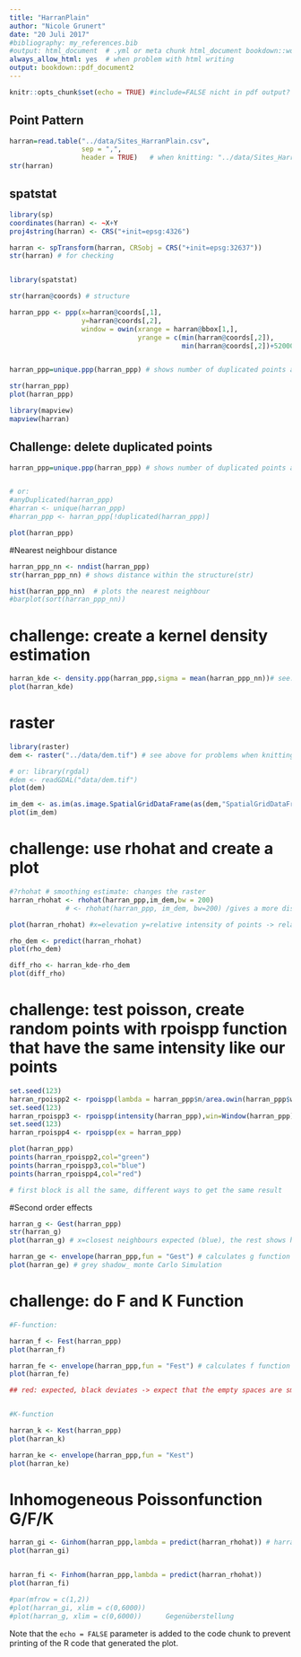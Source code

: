 ```yaml
---
title: "HarranPlain"
author: "Nicole Grunert"
date: "20 Juli 2017"
#bibliography: my_references.bib
#output: html_document  # .yml or meta chunk html_document bookdown::word_document2
always_allow_html: yes  # when problem with html writing
output: bookdown::pdf_document2
---
```


```r
knitr::opts_chunk$set(echo = TRUE) #include=FALSE nicht in pdf output?
```

## Point Pattern

```r
harran=read.table("../data/Sites_HarranPlain.csv",
                  sep = ",",
                  header = TRUE)   # when knitting: "../data/Sites_HarranPlain.csv"!!!!!
str(harran)
```

## spatstat

```r
library(sp)
coordinates(harran) <- ~X+Y
proj4string(harran) <- CRS("+init=epsg:4326")

harran <- spTransform(harran, CRSobj = CRS("+init=epsg:32637"))
str(harran) # for checking


library(spatstat)

str(harran@coords) # structure

harran_ppp <- ppp(x=harran@coords[,1],
                  y=harran@coords[,2],
                  window = owin(xrange = harran@bbox[1,],
                                yrange = c(min(harran@coords[,2]),
                                           min(harran@coords[,2])+52000)))


harran_ppp=unique.ppp(harran_ppp) # shows number of duplicated points and deletes them/ harran_ppp= has to be done to define harran_ppp new

str(harran_ppp)
plot(harran_ppp)

library(mapview)
mapview(harran)

```

## Challenge: delete duplicated points


```r
harran_ppp=unique.ppp(harran_ppp) # shows number of duplicated points and deletes them/ harran_ppp= has to be done to define harran_ppp new


# or:
#anyDuplicated(harran_ppp)
#harran <- unique(harran_ppp)
#harran_ppp <- harran_ppp[!duplicated(harran_ppp)]

plot(harran_ppp)

```

#Nearest neighbour distance

```r

harran_ppp_nn <- nndist(harran_ppp)
str(harran_ppp_nn) # shows distance within the structure(str)

hist(harran_ppp_nn)  # plots the nearest neighbour
#barplot(sort(harran_ppp_nn))
```

# challenge: create a kernel density estimation

```r

harran_kde <- density.ppp(harran_ppp,sigma = mean(harran_ppp_nn))# see: likelihood cross validation bandwidth selection for kernel density (help)
plot(harran_kde)

```

# raster

```r

library(raster)
dem <- raster("../data/dem.tif") # see above for problems when knitting

# or: library(rgdal)
#dem <- readGDAL("data/dem.tif")
plot(dem)

im_dem <- as.im(as.image.SpatialGridDataFrame(as(dem,"SpatialGridDataFrame"))) #creates image
plot(im_dem)


```


# challenge: use rhohat and create a plot

```r

#?rhohat # smoothing estimate: changes the raster
harran_rhohat <- rhohat(harran_ppp,im_dem,bw = 200)
              # <- rhohat(harran_ppp, im_dem, bw=200) /gives a more distinct picture

plot(harran_rhohat) #x=elevation y=relative intensity of points -> relation of elevation to pointdensity, bandwidth=default -> default=sigma in the structure of the object(str(harran_rhohat))

rho_dem <- predict(harran_rhohat)
plot(rho_dem)

diff_rho <- harran_kde-rho_dem
plot(diff_rho)

```

# challenge: test poisson, create random points with rpoispp function that have the same intensity like our points

```r

set.seed(123)
harran_rpoispp2 <- rpoispp(lambda = harran_ppp$n/area.owin(harran_ppp$window), win=harran_ppp$window)
set.seed(123)
harran_rpoispp3 <- rpoispp(intensity(harran_ppp),win=Window(harran_ppp))
set.seed(123)
harran_rpoispp4 <- rpoispp(ex = harran_ppp)

plot(harran_ppp)
points(harran_rpoispp2,col="green")
points(harran_rpoispp3,col="blue")
points(harran_rpoispp4,col="red")

# first block is all the same, different ways to get the same result
```

#Second order effects

```r

harran_g <- Gest(harran_ppp)
str(harran_g)
plot(harran_g) # x=closest neighbours expected (blue), the rest shows higher than expected clusters y= distance

harran_ge <- envelope(harran_ppp,fun = "Gest") # calculates g function for random points
plot(harran_ge) # grey shadow_ monte Carlo Simulation

```

<!--
str(harran_g) ->
Classes ‘fv’ and 'data.frame':	513 obs. of  7 variables:
 $ r      : num  0 13.3 26.7 40 53.4 ... # distance measure
 $ theo   : num  0.00 4.39e-05 1.76e-04 3.95e-04 7.02e-04 ...
 $ han    : num  0 0 0 0 0 ...
 $ rs     : num  0 0 0 0 0 ...
 $ km     : num  0 0 0 0 0 ...
 $ hazard : num  0 0 0 0 0 ...
 $ theohaz: num  0.00 6.58e-06 1.32e-05 1.97e-05 2.63e-05 ...
 - attr(*, "argu")= chr "r"
 - attr(*, "valu")= chr "km"
 - attr(*, "ylab")= language G(r)
 - attr(*, "yexp")= language G(r)
 - attr(*, "fmla")= chr ".~r"
 - attr(*, "alim")= num  0 2628
 - attr(*, "labl")= chr  "r" "%s[pois](r)" "hat(%s)[han](r)" "hat(%s)[bord](r)" ...
 - attr(*, "desc")= chr  "distance argument r" "theoretical Poisson %s" "Hanisch estimate of %s" "border corrected estimate of %s" ...
 - attr(*, "units")=List of 3
  ..$ singular  : chr "unit"
  ..$ plural    : chr "units"
  ..$ multiplier: num 1
  ..- attr(*, "class")= chr "units"
 - attr(*, "fname")= chr "G"
 - attr(*, "dotnames")= chr  "km" "rs" "han" "theo"
-->


# challenge: do F and K Function

```r

#F-function:

harran_f <- Fest(harran_ppp)
plot(harran_f)

harran_fe <- envelope(harran_ppp,fun = "Fest") # calculates f function for random points
plot(harran_fe)

## red: expected, black deviates -> expect that the empty spaces are smaller than expected = clustered


#K-function

harran_k <- Kest(harran_ppp)
plot(harran_k)

harran_ke <- envelope(harran_ppp,fun = "Kest")
plot(harran_ke) 

```

# Inhomogeneous Poissonfunction G/F/K 


```r

harran_gi <- Ginhom(harran_ppp,lambda = predict(harran_rhohat)) # harran_rhohat needs an bandwidth of 200
plot(harran_gi)


harran_fi <- Finhom(harran_ppp,lambda = predict(harran_rhohat))
plot(harran_fi)

#par(mfrow = c(1,2))
#plot(harran_gi, xlim = c(0,6000))
#plot(harran_g, xlim = c(0,6000))      Gegenüberstellung 

```



Note that the `echo = FALSE` parameter is added to the code chunk to prevent printing of the R code that generated the plot.
